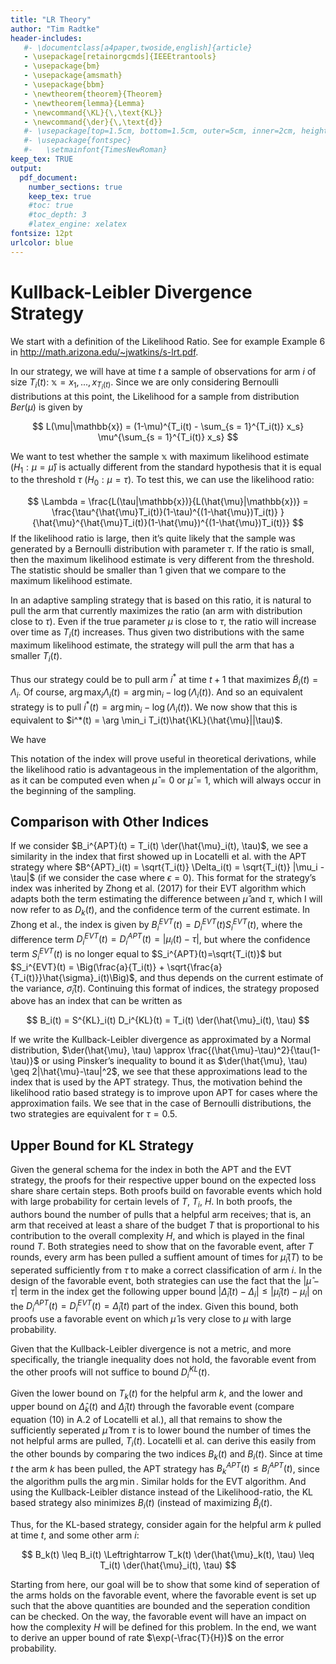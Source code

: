 ```yaml
---
title: "LR Theory"
author: "Tim Radtke"
header-includes:
   #- \documentclass[a4paper,twoside,english]{article}
   - \usepackage[retainorgcmds]{IEEEtrantools}
   - \usepackage{bm}
   - \usepackage{amsmath}
   - \usepackage{bbm}
   - \newtheorem{theorem}{Theorem}
   - \newtheorem{lemma}{Lemma}
   - \newcommand{\KL}{\,\text{KL}}
   - \newcommand{\der}{\,\text{d}}
   #- \usepackage[top=1.5cm, bottom=1.5cm, outer=5cm, inner=2cm, heightrounded, marginparwidth=2.5cm, marginparsep=2cm]{geometry}
   #- \usepackage{fontspec}
   #-   \setmainfont{TimesNewRoman}
keep_tex: TRUE
output:
  pdf_document:
    number_sections: true
    keep_tex: true
    #toc: true
    #toc_depth: 3
    #latex_engine: xelatex
fontsize: 12pt
urlcolor: blue
---
```


# Kullback-Leibler Divergence Strategy

We start with a definition of the Likelihood Ratio. See for example Example 6 in [http://math.arizona.edu/~jwatkins/s-lrt.pdf](http://math.arizona.edu/~jwatkins/s-lrt.pdf).

In our strategy, we will have at time $t$ a sample of observations for arm $i$ of size $T_i(t)$: $\mathbb{x} = x_1, ..., x_{T_i(t)}$. Since we are only considering Bernoulli distributions at this point, the Likelihood for a sample from distribution $Ber(\mu)$ is given by

$$ 
L(\mu|\mathbb{x}) = (1-\mu)^{T_i(t) - \sum_{s = 1}^{T_i(t)} x_s} \mu^{\sum_{s = 1}^{T_i(t)} x_s}
$$

We want to test whether the sample $\mathbb{x}$ with maximum likelihood estimate ($H_1: \mu = \hat{\mu}$) is actually different from the standard hypothesis that it is equal to the threshold $\tau$ ($H_0: \mu = \tau$). To test this, we can use the likelihood ratio:

$$
\Lambda = \frac{L(\tau|\mathbb{x})}{L(\hat{\mu}|\mathbb{x})} = \frac{\tau^{\hat{\mu}T_i(t)}(1-\tau)^{(1-\hat{\mu})T_i(t)} }{\hat{\mu}^{\hat{\mu}T_i(t)}(1-\hat{\mu})^{(1-\hat{\mu})T_i(t)}}
$$
If the likelihood ratio is large, then it's quite likely that the sample was generated by a Bernoulli distribution with parameter $\tau$. If the ratio is small, then the maximum likelihood estimate is very different from the threshold. The statistic should be smaller than 1 given that we compare to the maximum likelihood estimate.

In an adaptive sampling strategy that is based on this ratio, it is natural to pull the arm that currently maximizes the ratio (an arm with distribution close to $\tau$). Even if the true parameter $\mu$ is close to $\tau$, the ratio will increase over time as $T_i(t)$ increases. Thus given two distributions with the same maximum likelihood estimate, the strategy will pull the arm that has a smaller $T_i(t)$. 

Thus our strategy could be to pull arm $i^*$ at time $t+1$ that maximizes $\tilde{B}_i(t) = \Lambda_i$. Of course, $\arg \max_i \Lambda_i(t) = \arg \min_i -\log(\Lambda_i(t))$. And so an equivalent strategy is to pull $i^*(t) = \arg \min_i -\log(\Lambda_i(t))$. We now show that this is equivalent to $i^*(t) = \arg \min_i T_i(t)\hat{\KL}(\hat{\mu}||\tau)$.

We have

\begin{align*}
-\log(\Lambda_i(t)) & = \hat{\mu}T_i(t) \log(\frac{\hat{\mu}_i(t)}{\tau}) + (1-\hat{\mu})T_i(t) \log(\frac{1-\hat{\mu}_i(t)}{1-\tau}) \\
& = T_i(t) [\hat{\mu}_i(t) \log(\frac{\hat{\mu}_i(t)}{\tau}) + (1-\hat{\mu}_i(t)) \log(\frac{1-\hat{\mu}_i(t)}{1-\tau})] \\
& = T_i(t) \der(\hat{\mu}_i(t), \tau) \\
& = B_i(t)
\end{align*}

This notation of the index will prove useful in theoretical derivations, while the likelihood ratio is advantageous in the implementation of the algorithm, as it can be computed even when $\hat{\mu}=0$ or $\hat{\mu}=1$, which will always occur in the beginning of the sampling.

## Comparison with Other Indices

If we consider $B_i^{APT}(t) = T_i(t) \der(\hat{\mu}_i(t), \tau)$, we see a similarity in the index that first showed up in Locatelli et al. with the APT strategy where $B^{APT}_i(t) = \sqrt{T_i(t)} \Delta_i(t) = \sqrt{T_i(t)} |\mu_i - \tau|$ (if we consider the case where $\epsilon = 0$). This format for the strategy's index was inherited by Zhong et al. (2017) for their EVT algorithm which adapts both the term estimating the difference between $\hat{\mu}$ and $\tau$, which I will now refer to as $D_k(t)$, and the confidence term of the current estimate. In Zhong et al., the index is given by $B_i^{EVT}(t) = D_i^{EVT}(t)S^{EVT}_i(t)$, where the difference term $D_i^{EVT}(t) = D_i^{APT}(t) = |\mu_i(t) - \tau|$, but where the confidence term $S_i^{EVT}(t)$ is no longer equal to $S_i^{APT}(t)=\sqrt{T_i(t)}$ but $S_i^{EVT}(t) = \Big(\frac{a}{T_i(t)} + \sqrt{\frac{a}{T_i(t)}}\hat{\sigma}_i(t)\Big)$, and thus depends on the current estimate of the variance, $\hat{\sigma}_i(t)$. Continuing this format of indices, the strategy proposed above has an index that can be written as

$$
B_i(t) = S^{KL}_i(t) D_i^{KL}(t) = T_i(t) \der(\hat{\mu}_i(t), \tau)
$$

If we write the Kullback-Leibler divergence as approximated by a Normal distribution, $\der(\hat{\mu}, \tau) \approx \frac{(\hat{\mu}-\tau)^2}{\tau(1-\tau)}$ or using Pinsker's inequality to bound it as $\der(\hat{\mu}, \tau) \geq 2|\hat{\mu}-\tau|^2$, we see that these approximations lead to the index that is used by the APT strategy. Thus, the motivation behind the likelihood ratio based strategy is to improve upon APT for cases where the approximation fails. We see that in the case of Bernoulli distributions, the two strategies are equivalent for $\tau = 0.5$.

## Upper Bound for KL Strategy

Given the general schema for the index in both the APT and the EVT strategy, the proofs for their respective upper bound on the expected loss share share certain steps. Both proofs build on favorable events which hold with large probability for certain levels of $T$, $T_i$, $H$. In both proofs, the authors bound the number of pulls that a helpful arm receives; that is, an arm that received at least a share of the budget $T$ that is proportional to his contribution to the overall complexity $H$, and which is played in the final round $T$. Both strategies need to show that on the favorable event, after $T$ rounds, every arm has been pulled a suffient amount of times for $\hat{\mu}_i(T)$ to be seperated sufficiently from $\tau$ to make a correct classification of arm $i$. In the design of the favorable event, both strategies can use the fact that the $|\hat{\mu} - \tau|$ term in the index get the following upper bound $|\hat{\Delta}_i(t) - \Delta_i| \leq |\hat{\mu}_i(t)-\mu_i|$ on the $D_i^{APT}(t) = D_i^{EVT}(t) = \hat{\Delta}_i(t)$ part of the index. Given this bound, both proofs use a favorable event on which $\hat{\mu}$ is very close to $\mu$ with large probability.

Given that the Kullback-Leibler divergence is not a metric, and more specifically, the triangle inequality does not hold, the favorable event from the other proofs will not suffice to bound $D_i^{KL}(t)$. 

Given the lower bound on $T_k(t)$ for the helpful arm $k$, and the lower and upper bound on $\hat{\Delta}_k(t)$ and $\hat{\Delta}_i(t)$ through the favorable event (compare equation (10) in A.2 of Locatelli et al.), all that remains to show the sufficiently seperated $\hat{\mu}$ from $\tau$ is to lower bound the number of times the not helpful arms are pulled, $T_i(t)$. Locatelli et al. can derive this easily from the other bounds by comparing the two indices $B_k(t)$ and $B_i(t)$. Since at time $t$ the arm $k$ has been pulled, the APT strategy has $B_k^{APT}(t) \leq B_i^{APT}(t)$, since the algorithm pulls the $\arg \min$. Similar holds for the EVT algorithm. And using the Kullback-Leibler distance instead of the Likelihood-ratio, the KL based strategy also minimizes $B_i(t)$ (instead of maximizing $\tilde{B}_i(t)$.

Thus, for the KL-based strategy, consider again for the helpful arm $k$ pulled at time $t$, and some other arm $i$:

$$
B_k(t) \leq B_i(t) \Leftrightarrow T_k(t) \der(\hat{\mu}_k(t), \tau) \leq T_i(t) \der(\hat{\mu}_i(t), \tau)
$$

Starting from here, our goal will be to show that some kind of seperation of the arms holds on the favorable event, where the favorable event is set up such that the above quantities are bounded and the seperation condition can be checked. On the way, the favorable event will have an impact on how the complexity $H$ will be defined for this problem. In the end, we want to derive an upper bound of rate $\exp(-\frac{T}{H})$ on the error probability.